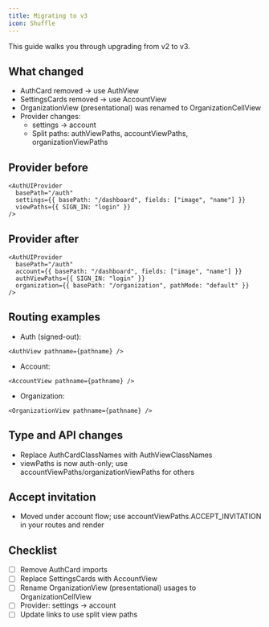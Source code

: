 ```yaml
---
title: Migrating to v3
icon: Shuffle
---
```


This guide walks you through upgrading from v2 to v3.

## What changed

- AuthCard removed → use AuthView
- SettingsCards removed → use AccountView
- OrganizationView (presentational) was renamed to OrganizationCellView
- Provider changes:
  - settings → account
  - Split paths: authViewPaths, accountViewPaths, organizationViewPaths

## Provider before

```tsx
<AuthUIProvider
  basePath="/auth"
  settings={{ basePath: "/dashboard", fields: ["image", "name"] }}
  viewPaths={{ SIGN_IN: "login" }}
/>
```

## Provider after

```tsx
<AuthUIProvider
  basePath="/auth"
  account={{ basePath: "/dashboard", fields: ["image", "name"] }}
  authViewPaths={{ SIGN_IN: "login" }}
  organization={{ basePath: "/organization", pathMode: "default" }}
/>
```

## Routing examples

- Auth (signed-out):

```tsx
<AuthView pathname={pathname} />
```

- Account:

```tsx
<AccountView pathname={pathname} />
```

- Organization:

```tsx
<OrganizationView pathname={pathname} />
```

## Type and API changes

- Replace AuthCardClassNames with AuthViewClassNames
- viewPaths is now auth-only; use accountViewPaths/organizationViewPaths for others

## Accept invitation

- Moved under account flow; use accountViewPaths.ACCEPT_INVITATION in your routes and render <AccountView />

## Checklist

- [ ] Remove AuthCard imports
- [ ] Replace SettingsCards with AccountView
- [ ] Rename OrganizationView (presentational) usages to OrganizationCellView
- [ ] Provider: settings → account
- [ ] Update links to use split view paths
